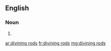 ==English==

===Noun===
{{head|en|plural}}

# {{plural of|divining rod|lang=en|nocat=1}}

[[ar:divining rods]]
[[fr:divining rods]]
[[mg:divining rods]]